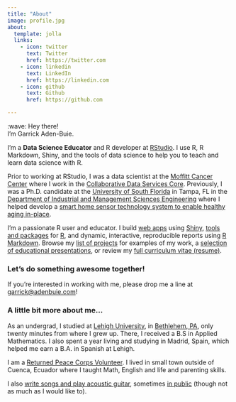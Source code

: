 ```yaml
---
title: "About"
image: profile.jpg
about:
  template: jolla
  links:
    - icon: twitter
      text: Twitter
      href: https://twitter.com
    - icon: linkedin
      text: LinkedIn
      href: https://linkedin.com
    - icon: github
      text: Github
      href: https://github.com

---
```



[moffitt]: https://moffitt.org
[gerkelab]: https://www.gerkelab.com
[usf]: https://usf.edu
[usf-imse]: https://imse.eng.usf.edu/
[garrick-apps]: https://apps.garrickadenbuie.com
[garrick-projects]: /project/
[garrick-talks]: /tags/education/
[moffitt-cdsc]: https://moffitt.org/research-science/shared-resources/collaborative-data-services/

<div class="f1 heading">:wave: Hey there!<br>I'm Garrick Aden-Buie.</div>

<div class="lead">

I'm a **Data Science Educator** and R developer at [RStudio](https://rstudio.com).
I use R, R Markdown, Shiny, and the tools of data science to help you to teach and learn data science with R.

</div>

Prior to working at RStudio, I was a data scientist at the [Moffitt Cancer Center][moffitt] where I work in the [Collaborative Data Services Core][moffitt-cdsc].
Previously, I was a Ph.D. candidate at the [University of South Florida][usf] in Tampa, FL in the [Department of Industrial and Management Sciences Engineering][usf-imse] where I helped develop a [smart home sensor technology system to enable healthy aging in-place](https://usfweb.usf.edu/usf-news-archive/News/article/7974).

I'm a passionate R user and educator.
I build [web apps][garrick-apps] using [Shiny](https://shiny.rstudio.com/), [tools and packages][garrick-projects] for [R](https://r-project.org), and dynamic, interactive, reproducible reports using [R Markdown](https://rmarkdown.rstudio.com).
Browse my [list of projects][garrick-projects] for examples of my work, a [selection of educational presentations][garrick-talks], or review my [full curriculum vitae (resume)](https://www.garrickadenbuie.com/resume/).

### Let's do something awesome together!

If you're interested in working with me, please drop me a line at [garrick@adenbuie.com](mailto:garrick@adenbuie.com)!

### A little bit more about me...

As an undergrad, I studied at [Lehigh University](https://lehigh.edu/),
in [Bethlehem, PA](https://en.wikipedia.org/wiki/Allentown_(song)), only
twenty minutes from where I grew up. There, I received a B.S in Applied
Mathematics. I also spent a year living and studying in Madrid, Spain,
which helped me earn a B.A. in Spanish at Lehigh.

I am a [Returned Peace Corps Volunteer](https://peacecorps.gov/).
I lived in small town outside of Cuenca, Ecuador where I taught Math, English and life and parenting skills.

I also [write songs and play acoustic guitar](https://garrickadebuie.bandcamp.com/), sometimes [in public](http://www.songkick.com/artists/6913204-garrick-adenbuie) (though not as much as I would like to).
